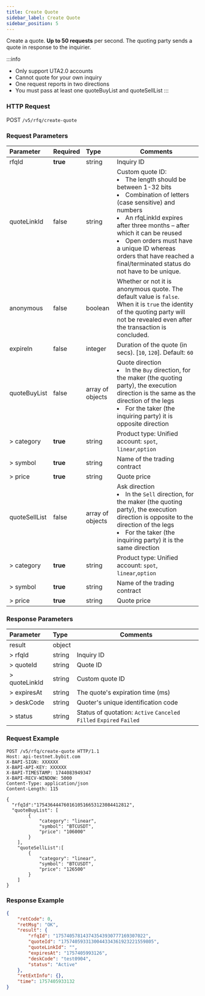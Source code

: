 ```yaml
---
title: Create Quote
sidebar_label: Create Quote
sidebar_position: 5
---
```

Create a quote. **Up to 50 requests** per second. The quoting party sends a quote in response to the inquirier.

:::info
- Only support UTA2.0 accounts
- Cannot quote for your own inquiry
- One request reports in two directions
- You must pass at least one quoteBuyList and quoteSellList
:::

### HTTP Request
POST `/v5/rfq/create-quote`

### Request Parameters
| Parameter | Required | Type | Comments|
|:----- |:-------|:-----|------ |
|rfqId |**true** |string |Inquiry ID|
|quoteLinkId |false |string |Custom quote ID: <li>The length should be between 1-32 bits </li> <li>Combination of letters (case sensitive) and numbers</li> <li>An rfqLinkId expires after three months – after which it can be reused</li><li>Open orders must have a unique ID whereas orders that have reached a final/terminated status do not have to be unique. </li>|
|anonymous |false |boolean |Whether or not it is anonymous quote. The default value is `false`. When it is `true` the identity of the quoting party will not be revealed even after the transaction is concluded.|
|expireIn |false |integer |Duration of the quote (in secs). [`10`, `120`]. Default: `60`|
|quoteBuyList |false |array of objects |Quote direction <li>In the `Buy` direction, for the maker (the quoting party), the execution direction is the same as the direction of the legs</li><li>For the taker (the inquiring party) it is opposite direction</li>|
|> category |**true** |string |Product type: Unified account:  `spot`, `linear`,`option` |
|> symbol |**true** |string |Name of the trading contract |
|> price |**true** |string |Quote price |
|quoteSellList |false |array of objects |Ask direction <li>In the `Sell` direction, for the maker (the quoting party), the execution direction is opposite to the direction of the legs</li><li>For the taker (the inquiring party) it is the same direction</li>|
|> category |**true** |string |Product type: Unified account:  `spot`, `linear`,`option` |
|> symbol |**true** |string |Name of the trading contract |
|> price |**true** |string |Quote price |

### Response Parameters
| Parameter | Type | Comments|
|:----- |:-----|----- |
|result |object ||
|> rfqId |string |Inquiry ID |
|> quoteId |string |Quote ID |
|> quoteLinkId |string |Custom quote ID |
|> expiresAt |string |The quote's expiration time (ms) |
|> deskCode |string |Quoter's unique identification code |
|> status |string |Status of quotation: `Active` `Canceled` `Filled` `Expired` `Failed` |

### Request Example

```http
POST /v5/rfq/create-quote HTTP/1.1
Host: api-testnet.bybit.com
X-BAPI-SIGN: XXXXXX
X-BAPI-API-KEY: XXXXXX
X-BAPI-TIMESTAMP: 1744083949347
X-BAPI-RECV-WINDOW: 5000
Content-Type: application/json
Content-Length: 115

{
  "rfqId":"1754364447601610516653123084412812", 
  "quoteBuyList": [
        {
            "category": "linear",
            "symbol": "BTCUSDT",
            "price": "106000"
        }
    ],
    "quoteSellList":[
        {
            "category": "linear",
            "symbol": "BTCUSDT",
            "price": "126500"
        }
    ]
}
```

### Response Example

```json
{
    "retCode": 0,
    "retMsg": "OK",
    "result": {
        "rfqId": "175740578143743543930777169307022",
        "quoteId": "1757405933130044334361923221559805",
        "quoteLinkId": "",
        "expiresAt": "1757405993126",
        "deskCode": "test0904",
        "status": "Active"
    },
    "retExtInfo": {},
    "time": 1757405933132
}
```
